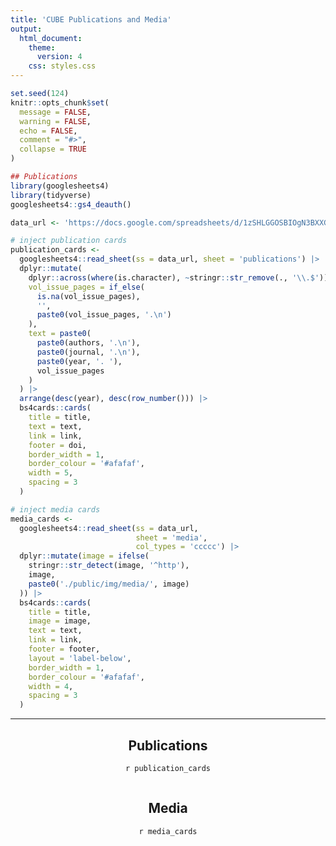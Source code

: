 ```yaml
---
title: 'CUBE Publications and Media'
output: 
  html_document:
    theme: 
      version: 4
    css: styles.css
---
```



<head>
<!-- Google tag (gtag.js) -->
<script async src="https://www.googletagmanager.com/gtag/js?id=G-8F9R0B5L51"></script>
<script>
  window.dataLayer = window.dataLayer || [];
  function gtag(){dataLayer.push(arguments);}
  gtag('js', new Date());
  gtag('config', 'G-8F9R0B5L51');
</script>
</head> 



```r
set.seed(124)
knitr::opts_chunk$set(
  message = FALSE, 
  warning = FALSE, 
  echo = FALSE,
  comment = "#>",
  collapse = TRUE
)

## Publications
library(googlesheets4)
library(tidyverse)
googlesheets4::gs4_deauth()

data_url <- 'https://docs.google.com/spreadsheets/d/1zSHLGGOSBIOgN3BXXGl2jPtJLBF6OExAznjqmRnzrTY/edit?usp=sharing'

# inject publication cards
publication_cards <-
  googlesheets4::read_sheet(ss = data_url, sheet = 'publications') |> 
  dplyr::mutate(
    dplyr::across(where(is.character), ~stringr::str_remove(., '\\.$')),
    vol_issue_pages = if_else(
      is.na(vol_issue_pages),
      '', 
      paste0(vol_issue_pages, '.\n')
    ),
    text = paste0(
      paste0(authors, '.\n'), 
      paste0(journal, '.\n'),
      paste0(year, '. '),
      vol_issue_pages
    )
  ) |> 
  arrange(desc(year), desc(row_number())) |> 
  bs4cards::cards(
    title = title,
    text = text,
    link = link,
    footer = doi,
    border_width = 1,
    border_colour = '#afafaf',
    width = 5,
    spacing = 3
  )

# inject media cards
media_cards <-
  googlesheets4::read_sheet(ss = data_url, 
                            sheet = 'media',
                            col_types = 'ccccc') |> 
  dplyr::mutate(image = ifelse(
    stringr::str_detect(image, '^http'),
    image,
    paste0('./public/img/media/', image)
  )) |> 
  bs4cards::cards(
    title = title,
    image = image,
    text = text,
    link = link,
    footer = footer,
    layout = 'label-below',
    border_width = 1,
    border_colour = '#afafaf',
    width = 4,
    spacing = 3
  )
```

----------------------------------------------------

::: {style="align: center; justify-content: center; justify-items: center; margin: auto"}

## Publications

`r publication_cards`

----------------------------------------------------

## Media

`r media_cards`

----------------------------------------------------

:::